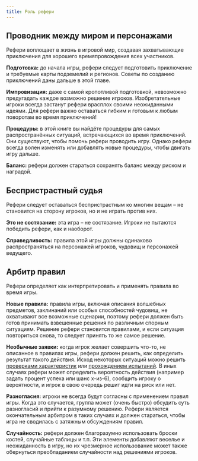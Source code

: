 ```yaml
---
title: Роль рефери
---
```


## Проводник между миром и персонажами

Рефери воплощает в жизнь в игровой мир, создавая захватывающие приключения для хорошего времяпровождения всех участников.

**Подготовка:** до начала игры, рефери следует подготовить приключение и требуемые карты подземелий и регионов. Советы по созданию приключений даны дальше в этой главе.

**Импровизация:** даже с самой кропотливой подготовкой, невозможно предугадать каждое возможно решение игроков. Изобретательные игроки всегда застанут рефери врасплох своими неожиданными идеями. Для рефери важно оставаться гибким и готовым к любым поворотам во время приключений!

**Процедуры:** в этой книге вы найдёте процедуры для самых распространённых ситуаций, встречающихся во время приключений. Они существуют, чтобы помочь рефери проводить игру. Однако рефери всегда волен изменять или добавлять новые процедуры, чтобы двигать игру дальше.

**Баланс:** рефери должен стараться сохранять баланс между риском и наградой.

## Беспристрастный судья

Рефери следует оставаться беспристрастным ко многим вещам – не становится на сторону игроков, но и не играть против них.

**Это не состязание:** эта игра – не состязание. Игроки не пытаются победить рефери, как и наоборот.

**Справедливость:** правила этой игры должны одинаково распространяться на персонажей игроков, чудовищ и персонажей ведущего.

## Арбитр правил

Рефери определяет как интерпретировать и применять правила во время игры.

**Новые правила:** правила игры, включая описания волшебных предметов, заклинаний или особых способностей чудовищ, не охватывают все возможные сценарии, поэтому рефери должен быть готов принимать взвешенные решения по различным спорным ситуациям. Решение рефери становится правилами, и если ситуация повториться снова, то следует принять то же самое решение.

**Необычные заявки:** когда игрок желает совершить что-то, не описанное в правилах игры, рефери должен решить, как определить результат такого действия. Исход некоторых ситуаций можно решить [проверками характеристик](/adventures/adventuring/ability-checks) или [прохождением испытаний](/adventures/adventuring/saving-throws). В иных случаях рефери может определить вероятность действия (например задать процент успеха или шанс x-из-6), сообщить игроку о вероятности, и игрок в свою очередь решит идти на риск или нет.

**Разногласия:** игроки не всегда будут согласны с применением правил игры. Когда это случается, группа может (очень быстро) обсудить суть разногласий и прийти к разумному решению. Рефери является окончательным арбитром в таких случаях и должен стараться, чтобы игра не сводилась с затяжным обсуждениям правил.

**Случайность:** рефери должен благоразумно использовать броски костей, случайные таблицы и т.п. Эти элементы добавляют веселье и неожиданность в игру, но их чрезмерное использование может также обернуться преобладанием случайности над решениями игроков.
